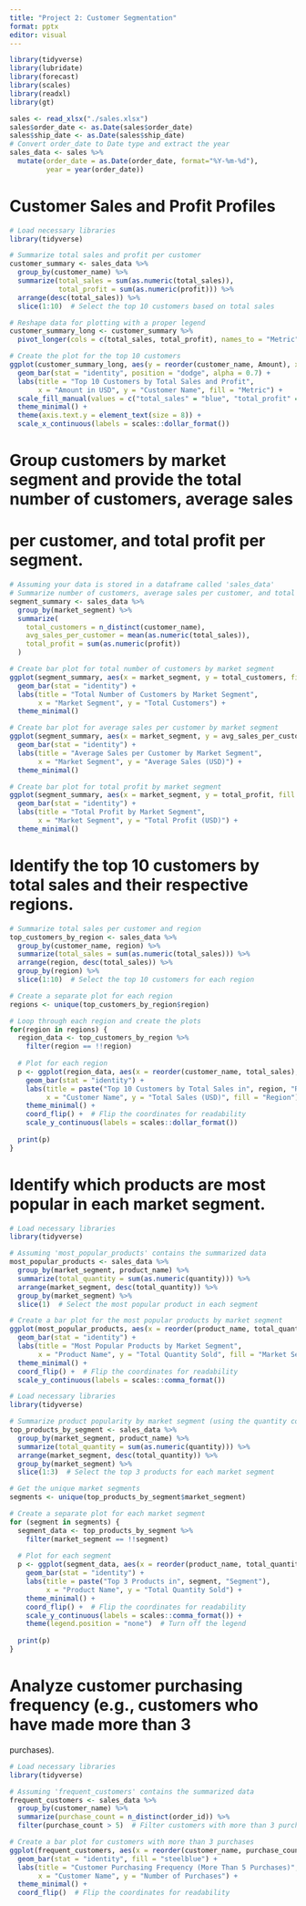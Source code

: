 ---
title: "Project 2: Customer Segmentation"
format: pptx
editor: visual
---



```{r}
library(tidyverse)
library(lubridate)
library(forecast)
library(scales)
library(readxl)
library(gt)
```

```{r}
sales <- read_xlsx("./sales.xlsx")
sales$order_date <- as.Date(sales$order_date)
sales$ship_date <- as.Date(sales$ship_date)
# Convert order_date to Date type and extract the year
sales_data <- sales %>%
  mutate(order_date = as.Date(order_date, format="%Y-%m-%d"),
         year = year(order_date))
```

# Customer Sales and Profit Profiles

```{r}
# Load necessary libraries
library(tidyverse)

# Summarize total sales and profit per customer
customer_summary <- sales_data %>%
  group_by(customer_name) %>%
  summarize(total_sales = sum(as.numeric(total_sales)),
            total_profit = sum(as.numeric(profit))) %>%
  arrange(desc(total_sales)) %>%
  slice(1:10)  # Select the top 10 customers based on total sales

# Reshape data for plotting with a proper legend
customer_summary_long <- customer_summary %>%
  pivot_longer(cols = c(total_sales, total_profit), names_to = "Metric", values_to = "Amount")

# Create the plot for the top 10 customers
ggplot(customer_summary_long, aes(y = reorder(customer_name, Amount), x = Amount, fill = Metric)) +
  geom_bar(stat = "identity", position = "dodge", alpha = 0.7) +
  labs(title = "Top 10 Customers by Total Sales and Profit",
       x = "Amount in USD", y = "Customer Name", fill = "Metric") +
  scale_fill_manual(values = c("total_sales" = "blue", "total_profit" = "red")) +
  theme_minimal() +
  theme(axis.text.y = element_text(size = 8)) +
  scale_x_continuous(labels = scales::dollar_format())

```

# Group customers by market segment and provide the total number of customers, average sales
# per customer, and total profit per segment.

```{r}

# Assuming your data is stored in a dataframe called 'sales_data'
# Summarize number of customers, average sales per customer, and total profit per market segment
segment_summary <- sales_data %>%
  group_by(market_segment) %>%
  summarize(
    total_customers = n_distinct(customer_name),
    avg_sales_per_customer = mean(as.numeric(total_sales)),
    total_profit = sum(as.numeric(profit))
  )

# Create bar plot for total number of customers by market segment
ggplot(segment_summary, aes(x = market_segment, y = total_customers, fill = market_segment)) +
  geom_bar(stat = "identity") +
  labs(title = "Total Number of Customers by Market Segment",
       x = "Market Segment", y = "Total Customers") +
  theme_minimal()

# Create bar plot for average sales per customer by market segment
ggplot(segment_summary, aes(x = market_segment, y = avg_sales_per_customer, fill = market_segment)) +
  geom_bar(stat = "identity") +
  labs(title = "Average Sales per Customer by Market Segment",
       x = "Market Segment", y = "Average Sales (USD)") +
  theme_minimal()

# Create bar plot for total profit by market segment
ggplot(segment_summary, aes(x = market_segment, y = total_profit, fill = market_segment)) +
  geom_bar(stat = "identity") +
  labs(title = "Total Profit by Market Segment",
       x = "Market Segment", y = "Total Profit (USD)") +
  theme_minimal()

```

#  Identify the top 10 customers by total sales and their respective regions.



```{r}
# Summarize total sales per customer and region
top_customers_by_region <- sales_data %>%
  group_by(customer_name, region) %>%
  summarize(total_sales = sum(as.numeric(total_sales))) %>%
  arrange(region, desc(total_sales)) %>%
  group_by(region) %>%
  slice(1:10)  # Select the top 10 customers for each region

# Create a separate plot for each region
regions <- unique(top_customers_by_region$region)

# Loop through each region and create the plots
for(region in regions) {
  region_data <- top_customers_by_region %>%
    filter(region == !!region)
  
  # Plot for each region
  p <- ggplot(region_data, aes(x = reorder(customer_name, total_sales), y = total_sales, fill = region)) +
    geom_bar(stat = "identity") +
    labs(title = paste("Top 10 Customers by Total Sales in", region, "Region"),
         x = "Customer Name", y = "Total Sales (USD)", fill = "Region") +
    theme_minimal() +
    coord_flip() +  # Flip the coordinates for readability
    scale_y_continuous(labels = scales::dollar_format())
  
  print(p)
}


```

#  Identify which products are most popular in each market segment.

```{r}

# Load necessary libraries
library(tidyverse)

# Assuming 'most_popular_products' contains the summarized data
most_popular_products <- sales_data %>%
  group_by(market_segment, product_name) %>%
  summarize(total_quantity = sum(as.numeric(quantity))) %>%
  arrange(market_segment, desc(total_quantity)) %>%
  group_by(market_segment) %>%
  slice(1)  # Select the most popular product in each segment

# Create a bar plot for the most popular products by market segment
ggplot(most_popular_products, aes(x = reorder(product_name, total_quantity), y = total_quantity, fill = market_segment)) +
  geom_bar(stat = "identity") +
  labs(title = "Most Popular Products by Market Segment",
       x = "Product Name", y = "Total Quantity Sold", fill = "Market Segment") +
  theme_minimal() +
  coord_flip() +  # Flip the coordinates for readability
  scale_y_continuous(labels = scales::comma_format())
```
```{r}
# Load necessary libraries
library(tidyverse)

# Summarize product popularity by market segment (using the quantity column to measure popularity)
top_products_by_segment <- sales_data %>%
  group_by(market_segment, product_name) %>%
  summarize(total_quantity = sum(as.numeric(quantity))) %>%
  arrange(market_segment, desc(total_quantity)) %>%
  group_by(market_segment) %>%
  slice(1:3)  # Select the top 3 products for each market segment

# Get the unique market segments
segments <- unique(top_products_by_segment$market_segment)

# Create a separate plot for each market segment
for (segment in segments) {
  segment_data <- top_products_by_segment %>%
    filter(market_segment == !!segment)
  
  # Plot for each segment
  p <- ggplot(segment_data, aes(x = reorder(product_name, total_quantity), y = total_quantity, fill = product_name)) +
    geom_bar(stat = "identity") +
    labs(title = paste("Top 3 Products in", segment, "Segment"),
         x = "Product Name", y = "Total Quantity Sold") +
    theme_minimal() +
    coord_flip() +  # Flip the coordinates for readability
    scale_y_continuous(labels = scales::comma_format()) +
    theme(legend.position = "none")  # Turn off the legend
  
  print(p)
}

```

# Analyze customer purchasing frequency (e.g., customers who have made more than 3
 purchases).
 
```{r}
# Load necessary libraries
library(tidyverse)

# Assuming 'frequent_customers' contains the summarized data
frequent_customers <- sales_data %>%
  group_by(customer_name) %>%
  summarize(purchase_count = n_distinct(order_id)) %>%
  filter(purchase_count > 5)  # Filter customers with more than 3 purchases

# Create a bar plot for customers with more than 3 purchases
ggplot(frequent_customers, aes(x = reorder(customer_name, purchase_count), y = purchase_count)) +
  geom_bar(stat = "identity", fill = "steelblue") +
  labs(title = "Customer Purchasing Frequency (More Than 5 Purchases)",
       x = "Customer Name", y = "Number of Purchases") +
  theme_minimal() +
  coord_flip()  # Flip the coordinates for readability
```